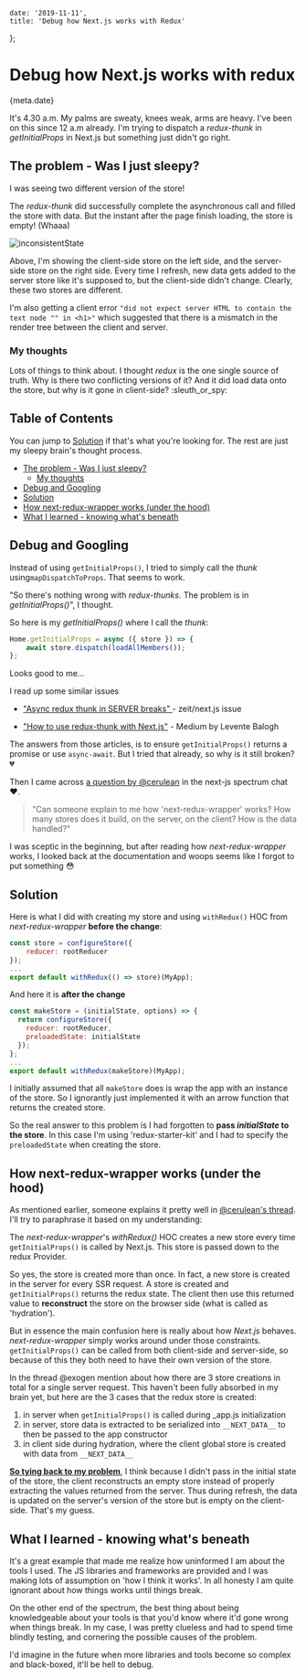 

    date: '2019-11-11',
    title: 'Debug how Next.js works with Redux'
};


# Debug how Next.js works with redux

<Time>{meta.date}</Time>

It's 4.30 a.m. My palms are sweaty, knees weak, arms are heavy. I've been on this since 12 a.m already. I'm trying to dispatch a *redux-thunk* in *getInitialProps* in Next.js but something just didn't go right.

## The problem - Was I just sleepy?

I was seeing two different version of the store!

The *redux-thunk* did successfully complete the asynchronous call and filled the store with data. But the instant after the page finish loading, the store is empty! (Whaaa)

![inconsistentState](/static/blogAssets/debug-how-nextjs-works-with-redux/inconsistentState.PNG)

Above, I'm showing the client-side store on the left side, and the server-side store on the right side. Every time I refresh, new data gets added to the server store like it's supposed to, but the client-side didn't change. Clearly, these two stores are different.

I'm also getting a client error `"did not expect server HTML to contain the text node "" in <h1>"` which suggested that there is a mismatch in the render tree between the client and server.

### My thoughts

Lots of things to think about. I thought *redux* is the one single source of truth. Why is there two conflicting versions of it? And it did load data onto the store, but why is it gone in client-side? :sleuth_or_spy:

## Table of Contents

You can jump to [Solution](#solution) if that's what you're looking for. The rest are just my sleepy brain's thought process.

-   [The problem - Was I just sleepy?](#the-problem---was-i-just-sleepy?)
    -   [My thoughts](#my-thoughts)
-   [Debug and Googling](#debug-and-googling)
-   [Solution](#solution)
-   [How next-redux-wrapper works (under the hood)](<#how-next-redux-wrapper-works-(under-the-hood)>)
-   [What I learned - knowing what's beneath](#what-i-learned---knowing-what's-beneath)

## Debug and Googling

Instead of using `getInitialProps()`, I tried to simply call the *thunk* using`mapDispatchToProps`. That seems to work.

"So there's nothing wrong with *redux-thunks*. The problem is in *getInitialProps()*", I thought.

So here is my *getInitialProps()* where I call the *thunk*:

```javascript
Home.getInitialProps = async ({ store }) => {
    await store.dispatch(loadAllMembers());
};
```

Looks good to me...

I read up some similar issues

-   ["Async redux thunk in SERVER breaks" ](https://github.com/zeit/next.js/issues/7503) - zeit/next.js issue

-   ["How to use redux-thunk with Next.js"](https://medium.com/@levente.balogh/how-to-use-redux-thunk-with-next-js-5daf3fcd14fd) - Medium by Levente Balogh


The answers from those articles, is to ensure `getInitialProps()` returns a promise or use `async-await`. But I tried that already, so why is it still broken? :broken_heart:

Then I came across [a question by @cerulean](https://spectrum.chat/next-js/general/can-someone-explain-to-me-how-next-redux-wrapper-works-how-many-stores-does-it-build-on-the-server-on-the-client-how-is-the-data-handled~5777828e-0af5-483c-9e1d-f0f8b8e11bc0) in the next-js spectrum chat :heart:.

> "Can someone explain to me how 'next-redux-wrapper' works? How many stores does it build, on the server, on the client? How is the data handled?"

I was sceptic in the beginning, but after reading how *next-redux-wrapper* works, I looked back at the documentation and woops seems like I forgot to put something :flushed:

## Solution

Here is what I did with creating my store and using `withRedux()` HOC from *next-redux-wrapper* **before the change**:

```javascript
const store = configureStore({
    reducer: rootReducer
});
...
export default withRedux(() => store)(MyApp);
```

And here it is **after the change**

```javascript
const makeStore = (initialState, options) => {
  return configureStore({
    reducer: rootReducer,
    preloadedState: initialState
  });
};
...
export default withRedux(makeStore)(MyApp);
```

I initially assumed that all `makeStore` does is wrap the app with an instance of the store. So I ignorantly just implemented it with an arrow function that returns the created store.

So the real answer to this problem is I had forgotten to **pass *initialState* to the store**. In this case I'm using 'redux-starter-kit' and I had to specify the `preloadedState` when creating the store. 

## How next-redux-wrapper works (under the hood)

As mentioned earlier, someone explains it pretty well in [@cerulean's thread](https://spectrum.chat/next-js/general/can-someone-explain-to-me-how-next-redux-wrapper-works-how-many-stores-does-it-build-on-the-server-on-the-client-how-is-the-data-handled~5777828e-0af5-483c-9e1d-f0f8b8e11bc0). I'll try to paraphrase it based on my understanding:

The *next-redux-wrapper*'s *withRedux()* HOC creates a new store every time `getInitialProps()` is called by Next.js. This store is passed down to the redux Provider.

So yes, the store is created more than once. In fact, a new store is created in the server for every SSR request. A store is created and `getInitialProps()` returns the redux state. The client then use this returned value to **reconstruct** the store on the browser side (what is called as 'hydration').

But in essence the main confusion here is really about how _Next.js_ behaves. _next-redux-wrapper_ simply works around under those constraints. `getInitialProps()` can be called from both client-side and server-side, so because of this they both need to have their own version of the store.

In the thread @exogen mention about how there are 3 store creations in total for a single server request. This haven't been fully absorbed in my brain yet, but here are the 3 cases that the redux store is created:

1. in server when `getInitialProps()` is called during \_app.js initialization
2. in server, store data is extracted to be serialized into `__NEXT_DATA__` to then be passed to the app constructor
3. in client side during hydration, where the client global store is created with data from `__NEXT_DATA__`

**<u>So tying back to my problem</u>**, I think because I didn't pass in the initial state of the store, the client reconstructs an empty store instead of properly extracting the values returned from the server. Thus during refresh, the data is updated on the server's version of the store but is empty on the client-side. That's my guess.

## What I learned - knowing what's beneath

It's a great example that made me realize how uninformed I am about the tools I used. The JS libraries and frameworks are provided and I was making lots of assumption on 'how I think it works'. In all honesty I am quite ignorant about how things works until things break.

On the other end of the spectrum, the best thing about being knowledgeable about your tools is that you'd know where it'd gone wrong when things break. In my case, I was pretty clueless and had to spend time blindly testing, and cornering the possible causes of the problem.

I'd imagine in the future when more libraries and tools become so complex and black-boxed, it'll be hell to debug.
